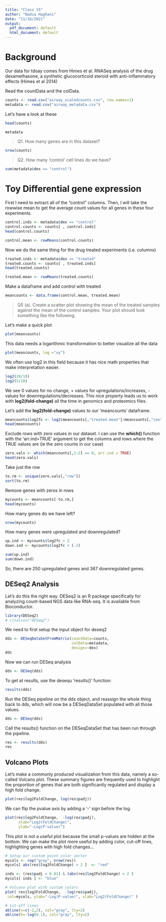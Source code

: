 ```yaml
---
title: "Class 15"
author: "Nadia Haghani"
date: "11/16/2021"
output:
  pdf_document: default
  html_document: default
---
```


# Background
Our data for tdoay comes from Himes et al. RNASeq analysis of the drug dexamethasone, a synthetic glucocorticoid steroid with anti-inflammatory effects (Himes et al 2014)

Read the countData and the colData.

```r
counts <- read.csv("airway_scaledcounts.csv", row.names=1)
metadata <- read.csv("airway_metadata.csv")
```

Let's have a look at these

```r
head(counts)
```


```r
metadata
```

> Q1. How many genes are in this dataset? 

```r
nrow(counts)
```


> Q2. How many ‘control’ cell lines do we have? 

```r
sum(metadata$dex == "control")
```

# Toy Differential gene expression


First I need to extract all of the "control" columns. Then, I will take the rowwise mean to get the average count values for all genes in these four experiments.

```r
control.inds <- metadata$dex == "control"
control.counts <- counts[ , control.inds]
head(control.counts)
```

```r
control.mean <- rowMeans(control.counts)
```


Now we do the same thing for the drug treated experiments (i.e. columns)
```r
treated.inds <- metadata$dex == "treated"
treated.counts <- counts[ , treated.inds]
head(treated.counts)
```

```r
treated.mean <- rowMeans(treated.counts)
```


Make a dataframe and add control with treated 

```r
meancounts <- data.frame(control.mean, treated.mean)
```

> Q5 (a). Create a scatter plot showing the mean of the treated samples against the mean of the control samples. Your plot should look something like the following.

Let's make a quick plot

```r
plot(meancounts)
```

This data needs a logarithmic transformation to better visualize all the data

```r
plot(meancounts, log ="xy")
```

We often use log2 in this field because it has nice math properties that make interpretation easier.

```r
log2(20/10)
log2(5/10)
```

We see 0 values for no change, + values for upregulations/increases, - values for downregulations/decreases. This nice property leads us to work with **log2(fold-change)** all the time in genomics and proteomics files.

Let's add the **log2(fold-change)** values to our 'meancounts' dataframe.

```r
meancounts$log2fc <- log2(meancounts[,"treated.mean"]/meancounts[,"control.mean"])
head(meancounts)
```

Exclude rows with zero values in our dataset. I can use the **which()** function with the 'arr.ind=TRUE' argument to get the columns and rows where the TRUE values are (ie the zero counts in our case)

```r
zero.vals <- which(meancounts[,1:2] == 0, arr.ind = TRUE)
head(zero.vals)
```
Take just the row
```r
to.rm <- unique(zero.vals[,"row"])
sort(to.rm)
```

Remove genes with zeros in rows

```r
mycounts <- meancounts[-to.rm,]
head(mycounts)
```

How many genes do we have left?

```r
nrow(mycounts)
```

How many genes were upregulated and downregulated?

```r
up.ind <- mycounts$log2fc > 2
down.ind <- mycounts$log2fc < (-2)
```

```r
sum(up.ind)
sum(down.ind)
```

So, there are 250 upregulated genes and 367 downregulated genes.


## DESeq2 Analysis

Let’s do this the right way. DESeq2 is an R package specifically for analyzing count-based NGS data like RNA-seq. It is available from Bioconductor.


```r
library(DESeq2)
# citation("DESeq2")
```

We need to first setup the input object for deseq2
```r
dds <- DESeqDataSetFromMatrix(countData=counts, 
                              colData=metadata, 
                              design=~dex)
dds
```

Now we can run DESeq analysis

```r
dds <- DESeq(dds)
```

To get at results, use the desequ 'results()' function:

```r
results(dds)
```

Run the DESeq pipeline on the dds object, and reassign the whole thing back to dds, which will now be a DESeqDataSet populated with all those values. 

```r
dds <- DESeq(dds)
```

Call the results() function on the DESeqDataSet that has been run through the pipeline.
```r
res <- results(dds)
res
```

## Volcano Plots

Let’s make a commonly produced visualization from this data, namely a so-called Volcano plot. These summary figures are frequently used to highlight the proportion of genes that are both significantly regulated and display a high fold change.


```r
plot(res$log2FoldChange, log(res$padj))
```

We can flip the pvalue axis by adding a '-' sign before the log. 
```r
plot(res$log2FoldChange,  -log(res$padj), 
      xlab="Log2(FoldChange)",
      ylab="-Log(P-value)")
```


This plot is not a useful plot because the small p-values are hidden at the bottom. We can make the plot more useful by adding color, cut-off lines, highlighting genes with high fold changes...

```r
# Setup our custom point color vector 
mycols <- rep("gray", nrow(res))
mycols[ abs(res$log2FoldChange) > 2 ]  <- "red" 

inds <- (res$padj < 0.01) & (abs(res$log2FoldChange) > 2 )
mycols[ inds ] <- "blue"

# Volcano plot with custom colors 
plot( res$log2FoldChange,  -log(res$padj), 
 col=mycols, ylab="-Log(P-value)", xlab="Log2(FoldChange)" )

# Cut-off lines
abline(v=c(-2,2), col="gray", lty=2)
abline(h=-log(0.1), col="gray", lty=2)

```




